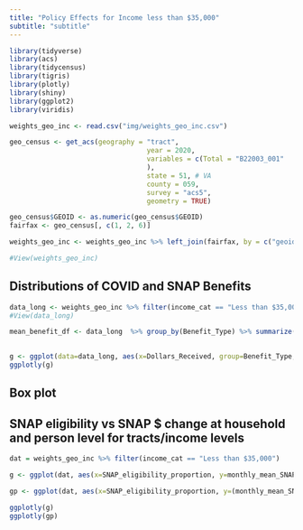 ```yaml
---
title: "Policy Effects for Income less than $35,000"
subtitle: "subtitle"
---
```


```r
library(tidyverse)
library(acs)
library(tidycensus)
library(tigris)
library(plotly)
library(shiny)
library(ggplot2)
library(viridis)

weights_geo_inc <- read.csv("img/weights_geo_inc.csv")

geo_census <- get_acs(geography = "tract",
                                  year = 2020,
                                  variables = c(Total = "B22003_001"
                                  ),
                                  state = 51, # VA
                                  county = 059,
                                  survey = "acs5",
                                  geometry = TRUE)

geo_census$GEOID <- as.numeric(geo_census$GEOID)
fairfax <- geo_census[, c(1, 2, 6)]

weights_geo_inc <- weights_geo_inc %>% left_join(fairfax, by = c("geoid"="GEOID"))

#View(weights_geo_inc)
```

## Distributions of COVID and SNAP Benefits
```r
data_long <- weights_geo_inc %>% filter(income_cat == "Less than $35,000") %>% pivot_longer(cols= c(monthly_mean_COVID_benefit, monthly_mean_SNAP_benefit), names_to = "Benefit_Type", values_to = "Dollars_Received")
#View(data_long)

mean_benefit_df <- data_long  %>% group_by(Benefit_Type) %>% summarize(Mean=mean(Dollars_Received, na.rm = TRUE))
  

g <- ggplot(data=data_long, aes(x=Dollars_Received, group=Benefit_Type, fill=Benefit_Type)) + geom_density(adjust=1.5, alpha=.5) + scale_fill_viridis(name = "Benefit Type", option = "D", discrete=TRUE, end=.6) + geom_vline(data=mean_benefit_df, aes(xintercept=Mean, labels=c("Monthly Covid Benefit", "Monthly SNAP Benefit")), color="#232D4B", linetype="dashed", linewidth=1) + theme_bw() + labs(title="Monthly Benefit for Yearly Income < $35,000", x="Monthly Average Benefit / Household (Dollars)")
ggplotly(g)
```

## Box plot

## SNAP eligibility vs SNAP $ change at household and person level for tracts/income levels

```r
dat = weights_geo_inc %>% filter(income_cat == "Less than $35,000")

g <- ggplot(dat, aes(x=SNAP_eligibility_proportion, y=monthly_mean_SNAP_benefit - monthly_mean_COVID_benefit, label = NAME, label2 = households_represented, label3 = average_hh_size, fill = income_cat)) + geom_point() + labs(title = "Loss of SNAP Benefits with New Policy per Tract", x = "Proportion of Households Eligible for SNAP", y = "Loss of Monthly SNAP Benefit (Dollars)") + scale_fill_manual(values="#232D4B")

gp <- ggplot(dat, aes(x=SNAP_eligibility_proportion, y=(monthly_mean_SNAP_benefit - monthly_mean_COVID_benefit)/average_hh_size, label = NAME, label2 = households_represented, fill = income_cat)) + geom_point() + labs(title = "Loss of SNAP Benefits with New Policy Per Person per Tract", x = "Proportion of Households Eligible for SNAP", y = "Loss of Monthly SNAP Benefit (Dollars) / Average Household Size") + scale_fill_manual(values="#232D4B")

ggplotly(g)
ggplotly(gp)
```